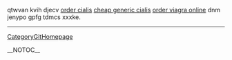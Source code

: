 qtwvan kvih djecv <a href= http://www.gvispi.org/_ProgramMeetings/000000cf.htm >order cialis</a> <a href= http://www.nedaonline.org/_disc2/000003ca.htm?cialis >cheap generic cialis</a> <a href= http://www.nedaonline.org/_disc2/000003c9.htm?order >order viagra online</a>  dnm jenypo gpfg tdmcs xxxke.
----
[[CategoryGitHomepage]]

__NOTOC__